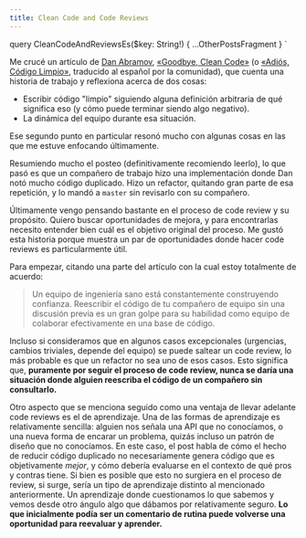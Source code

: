 ```yaml
---
title: Clean Code and Code Reviews
---
```




  query CleanCodeAndReviewsEs($key: String!) {
    ...OtherPostsFragment
  }
`

Me crucé un artículo de [Dan Abramov](https://twitter.com/dan_abramov),
[«Goodbye, Clean Code»](https://overreacted.io/goodbye-clean-code/) (o
[«Adiós, Código Limpio»](https://overreacted.io/es/goodbye-clean-code/),
traducido al español por la comunidad), que cuenta una historia de trabajo y
reflexiona acerca de dos cosas:

- Escribir código "limpio" siguiendo alguna definición arbitraria de qué
  significa eso (y cómo puede terminar siendo algo negativo).
- La dinámica del equipo durante esa situación.

Ese segundo punto en particular resonó mucho con algunas cosas en las que me
estuve enfocando últimamente.

Resumiendo mucho el posteo (definitivamente recomiendo leerlo), lo que pasó es
que un compañero de trabajo hizo una implementación donde Dan notó mucho código
duplicado. Hizo un refactor, quitando gran parte de esa repetición, y lo mandó a
`master` sin revisarlo con su compañero.

Últimamente vengo pensando bastante en el proceso de code review y su propósito.
Quiero buscar oportunidades de mejora, y para encontrarlas necesito entender
bien cuál es el objetivo original del proceso. Me gustó esta historia porque
muestra un par de oportunidades donde hacer code reviews es particularmente
útil.

Para empezar, citando una parte del artículo con la cual estoy totalmente de
acuerdo:

> Un equipo de ingeniería sano está constantemente construyendo confianza.
> Reescribir el código de tu compañero de equipo sin una discusión previa es un
> gran golpe para su habilidad como equipo de colaborar efectivamente en una
> base de código.

Incluso si consideramos que en algunos casos excepcionales (urgencias, cambios
triviales, depende del equipo) se puede saltear un code review, lo más probable
es que un refactor no sea uno de esos casos. Esto significa que, **puramente por
seguir el proceso de code review, nunca se daría una situación donde alguien
reescriba el código de un compañero sin consultarlo.**

Otro aspecto que se menciona seguido como una ventaja de llevar adelante code
reviews es el de aprendizaje. Una de las formas de aprendizaje es relativamente
sencilla: alguien nos señala una API que no conocíamos, o una nueva forma de
encarar un problema, quizás incluso un patrón de diseño que no conocíamos. En
este caso, el post habla de cómo el hecho de reducir código duplicado no
necesariamente genera código que es objetivamente _mejor_, y cómo debería
evaluarse en el contexto de qué pros y contras tiene. Si bien es posible que
esto no surgiera en el proceso de review, si surge, sería un tipo de aprendizaje
distinto al mencionado anteriormente. Un aprendizaje donde cuestionamos lo que
sabemos y vemos desde otro ángulo algo que dábamos por relativamente seguro.
**Lo que inicialmente podía ser un comentario de rutina puede volverse una
oportunidad para reevaluar y aprender.**
